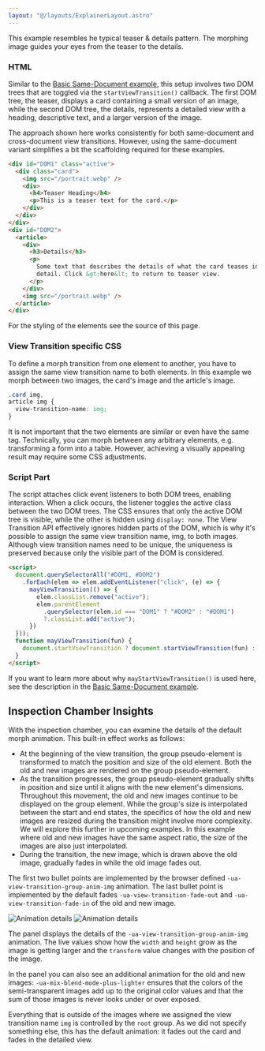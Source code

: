 ```yaml
---
layout: "@/layouts/ExplainerLayout.astro"
---
```


This example resembles he typical teaser & details pattern. The morphing image guides your eyes from the teaser to the details.

### HTML

Similar to the [Basic Same-Document example](/demo/BasicS/), this setup involves two DOM trees that are toggled via the `startViewTransition()` callback. The first DOM tree, the teaser, displays a card containing a small version of an image, while the second DOM tree, the details, represents a detailed view with a heading, descriptive text, and a larger version of the image.

The approach shown here works consistently for both same-document and cross-document view transitions. However, using the same-document variant simplifies a bit the scaffolding required for these examples.

```html
<div id="DOM1" class="active">
  <div class="card">
    <img src="/portrait.webp" />
    <div>
      <h4>Teaser Heading</h4>
      <p>This is a teaser text for the card.</p>
    </div>
  </div>
</div>
<div id="DOM2">
  <article>
    <div>
      <h3>Details</h3>
      <p>
        Some text that describes the details of what the card teases in more
        detail. Click &gt;here&lt; to return to teaser view.
      </p>
    </div>
    <img src="/portrait.webp" />
  </article>
</div>
```

For the styling of the elements see the source of this page.

### View Transition specific CSS

To define a morph transition from one element to another, you have to assign the same view transition name to both elements. In this example we morph between two images, the card's image and the article's image.

```css
.card img,
article img {
  view-transition-name: img;
}
```

It is not important that the two elements are similar or even have the same tag. Technically, you can morph between any arbitrary elements, e.g. transforming a form into a table. However, achieving a visually appealing result may require some CSS adjustments.

### Script Part

The script attaches click event listeners to both DOM trees, enabling interaction. When a click occurs, the listener toggles the active class between the two DOM trees. The CSS ensures that only the active DOM tree is visible, while the other is hidden using `display: none`. The View Transition API effectively ignores hidden parts of the DOM, which is why it's possible to assign the same view transition name, img, to both images. Although view transition names need to be unique, the uniqueness is preserved because only the visible part of the DOM is considered.

```html
<script>
  document.querySelectorAll("#DOM1, #DOM2")
    .forEach(elem => elem.addEventListener("click", (e) => {
      mayViewTransition(() => {
        elem.classList.remove("active");
        elem.parentElement
          .querySelector(elem.id === "DOM1" ? "#DOM2" : "#DOM1")
          ?.classList.add("active");
      })
  }));
  function mayViewTransition(fun) {
    document.startViewTransition ? document.startViewTransition(fun) : fun();
  }
</script>
````


If you want to learn more about why `mayStartViewTransition()` is used here, see the description in the [Basic Same-Document example](/demo/BasicS/).


## Inspection Chamber Insights

With the inspection chamber, you can examine the details of the default morph animation. This built-in effect works as follows:

- At the beginning of the view transition, the group pseudo-element is transformed to match the position and size of the old element. Both the old and new images are rendered on the group pseudo-element.
- As the transition progresses, the group pseudo-element gradually shifts in position and size until it aligns with the new element's dimensions. Throughout this movement, the old and new images continue to be displayed on the group element. While the group's size is interpolated between the start and end states, the specifics of how the old and new images are resized during the transition might involve more complexity. We will explore this further in upcoming examples. In this example where old and new images have the same aspect ratio, the size of the images are also just interpolated.
- During the transition, the new image, which is drawn above the old image, gradually fades in while the old image fades out.




The first two bullet points are implemented by the browser defined `-ua-view-transition-group-anim-img` animation. The last bullet point is implemented by the default fades `-ua-view-transition-fade-out` and `-ua-view-transition-fade-in` of the old and new image.

<span class="light:sl-hidden">![Animation details](_IMan-dark.png)</span>
<span class="dark:sl-hidden">![Animation details](_IMan-light.png)</span>

The panel displays the details of the `-ua-view-transition-group-anim-img` animation. The live values show how the `width` and `height` grow as the image is getting larger and the `transform` value changes with the position of the image.

In the panel you can also see an additional animation for the old and new images: `-ua-mix-blend-mode-plus-lighter` ensures that the colors of the semi-transparent images add up to the original color values and that the sum of those images is never looks under or over exposed.

Everything that is outside of the images where we assigned the view transition name `img` is controlled by the `root` group. As we did not specify something else, this has the default animation: it fades out the card and fades in the detailed view.